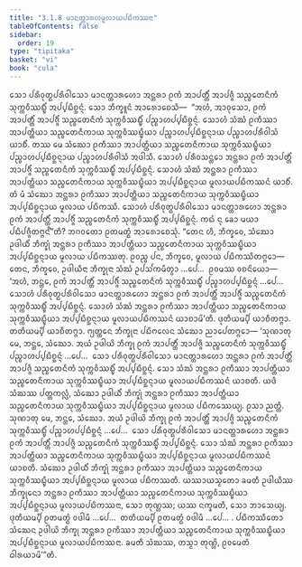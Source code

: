 ```yaml
---
title: "3.1.8 ᨾᩣᨶᨲ᩠ᨲᩣᩁᩉᨾᩪᩃᩣᨿᨸᨭᩥᨠᩔᨶᩣ"
tableOfContents: false
sidebar:
  order: 19
type: "tipitaka"
basket: "vi"
book: "cula"
---
```



<DynamicBreadcrumb />

<Division number="112" book="cula">

<Paragraph number="544" book="cula">
ᩈᩮᩣ ᨸᩁᩥᩅᩩᨲ᩠ᨳᨸᩁᩥᩅᩤᩈᩮᩣ ᨾᩣᨶᨲ᩠ᨲᩣᩁᩉᩮᩣ ᩋᨶ᩠ᨲᩁᩣ ᩑᨠᩴ ᩋᩣᨸᨲ᩠ᨲᩥᩴ ᩋᩣᨸᨩ᩠ᨩᩥ ᩈᨬ᩠ᨧᩮᨲᨶᩥᨠᩴ ᩈᩩᨠ᩠ᨠᩅᩥᩔᨭ᩠ᨮᩥᩴ ᩋᨸ᩠ᨸᨭᩥᨧ᩠ᨨᨶ᩠ᨶᩴ. ᩈᩮᩣ ᨽᩥᨠ᩠ᨡᩪᨶᩴ ᩋᩣᩁᩮᩣᨧᩮᩈᩥ—  “ᩋᩉᩴ, ᩋᩣᩅᩩᩈᩮᩣ, ᩑᨠᩴ ᩋᩣᨸᨲ᩠ᨲᩥᩴ ᩋᩣᨸᨩ᩠ᨩᩥᩴ ᩈᨬ᩠ᨧᩮᨲᨶᩥᨠᩴ ᩈᩩᨠ᩠ᨠᩅᩥᩔᨭ᩠ᨮᩥᩴ ᨸᨬ᩠ᨧᩣᩉᨸ᩠ᨸᨭᩥᨧ᩠ᨨᨶ᩠ᨶᩴ. ᩈᩮᩣᩉᩴ ᩈᩴᨥᩴ ᩑᨠᩥᩔᩣ ᩋᩣᨸᨲ᩠ᨲᩥᨿᩣ ᩈᨬ᩠ᨧᩮᨲᨶᩥᨠᩣᨿ ᩈᩩᨠ᩠ᨠᩅᩥᩔᨭ᩠ᨮᩥᨿᩣ ᨸᨬ᩠ᨧᩣᩉᨸ᩠ᨸᨭᩥᨧ᩠ᨨᨶ᩠ᨶᩣᨿ ᨸᨬ᩠ᨧᩣᩉᨸᩁᩥᩅᩤᩈᩴ ᨿᩣᨧᩥᩴ. ᨲᩔ ᨾᩮ ᩈᩴᨥᩮᩣ ᩑᨠᩥᩔᩣ ᩋᩣᨸᨲ᩠ᨲᩥᨿᩣ ᩈᨬ᩠ᨧᩮᨲᨶᩥᨠᩣᨿ ᩈᩩᨠ᩠ᨠᩅᩥᩔᨭ᩠ᨮᩥᨿᩣ ᨸᨬ᩠ᨧᩣᩉᨸ᩠ᨸᨭᩥᨧ᩠ᨨᨶ᩠ᨶᩣᨿ ᨸᨬ᩠ᨧᩣᩉᨸᩁᩥᩅᩤᩈᩴ ᩋᨴᩤᩈᩥ. ᩈᩮᩣᩉᩴ ᨸᩁᩥᩅᩈᨶ᩠ᨲᩮᩣ ᩋᨶ᩠ᨲᩁᩣ ᩑᨠᩴ ᩋᩣᨸᨲ᩠ᨲᩥᩴ ᩋᩣᨸᨩ᩠ᨩᩥᩴ ᩈᨬ᩠ᨧᩮᨲᨶᩥᨠᩴ ᩈᩩᨠ᩠ᨠᩅᩥᩔᨭ᩠ᨮᩥᩴ ᩋᨸ᩠ᨸᨭᩥᨧ᩠ᨨᨶ᩠ᨶᩴ. ᩈᩮᩣᩉᩴ ᩈᩴᨥᩴ ᩋᨶ᩠ᨲᩁᩣ ᩑᨠᩥᩔᩣ ᩋᩣᨸᨲ᩠ᨲᩥᨿᩣ ᩈᨬ᩠ᨧᩮᨲᨶᩥᨠᩣᨿ ᩈᩩᨠ᩠ᨠᩅᩥᩔᨭ᩠ᨮᩥᨿᩣ ᩋᨸ᩠ᨸᨭᩥᨧ᩠ᨨᨶ᩠ᨶᩣᨿ ᨾᩪᩃᩣᨿᨸᨭᩥᨠᩔᨶᩴ ᨿᩣᨧᩥᩴ. ᨲᩴ ᨾᩴ ᩈᩴᨥᩮᩣ ᩋᨶ᩠ᨲᩁᩣ ᩑᨠᩥᩔᩣ ᩋᩣᨸᨲ᩠ᨲᩥᨿᩣ ᩈᨬ᩠ᨧᩮᨲᨶᩥᨠᩣᨿ ᩈᩩᨠ᩠ᨠᩅᩥᩔᨭ᩠ᨮᩥᨿᩣ ᩋᨸ᩠ᨸᨭᩥᨧ᩠ᨨᨶ᩠ᨶᩣᨿ ᨾᩪᩃᩣᨿ ᨸᨭᩥᨠᩔᩥ. ᩈᩮᩣᩉᩴ ᨸᩁᩥᩅᩩᨲ᩠ᨳᨸᩁᩥᩅᩤᩈᩮᩣ ᨾᩣᨶᨲ᩠ᨲᩣᩁᩉᩮᩣ ᩋᨶ᩠ᨲᩁᩣ ᩑᨠᩴ ᩋᩣᨸᨲ᩠ᨲᩥᩴ ᩋᩣᨸᨩ᩠ᨩᩥᩴ ᩈᨬ᩠ᨧᩮᨲᨶᩥᨠᩴ ᩈᩩᨠ᩠ᨠᩅᩥᩔᨭ᩠ᨮᩥᩴ ᩋᨸ᩠ᨸᨭᩥᨧ᩠ᨨᨶ᩠ᨶᩴ. ᨠᨳᩴ ᨶᩩ ᨡᩮᩣ ᨾᨿᩣ ᨸᨭᩥᨸᨩ᩠ᨩᩥᨲᨻ᩠ᨻᨶ᩺”ᨲᩥ? ᨽᨣᩅᨲᩮᩣ ᩑᨲᨾᨲ᩠ᨳᩴ ᩋᩣᩁᩮᩣᨧᩮᩈᩩᩴ. “ᨲᩮᨶ ᩉᩥ, ᨽᩥᨠ᩠ᨡᩅᩮ, ᩈᩴᨥᩮᩣ ᩏᨴᩤᨿᩥᩴ ᨽᩥᨠ᩠ᨡᩩᩴ ᩋᨶ᩠ᨲᩁᩣ ᩑᨠᩥᩔᩣ ᩋᩣᨸᨲ᩠ᨲᩥᨿᩣ ᩈᨬ᩠ᨧᩮᨲᨶᩥᨠᩣᨿ ᩈᩩᨠ᩠ᨠᩅᩥᩔᨭ᩠ᨮᩥᨿᩣ ᩋᨸ᩠ᨸᨭᩥᨧ᩠ᨨᨶ᩠ᨶᩣᨿ ᨾᩪᩃᩣᨿ ᨸᨭᩥᨠᩔᨲᩩ. ᩑᩅᨬ᩠ᨧ ᨸᨶ, ᨽᩥᨠ᩠ᨡᩅᩮ, ᨾᩪᩃᩣᨿ ᨸᨭᩥᨠᩔᩥᨲᨻ᩠ᨻᩮᩣ—
</Paragraph>

<Paragraph number="545" book="cula">
ᨲᩮᨶ, ᨽᩥᨠ᩠ᨡᩅᩮ, ᩏᨴᩤᨿᩥᨶᩣ ᨽᩥᨠ᩠ᨡᩩᨶᩣ ᩈᩴᨥᩴ ᩏᨸᩈᩘᨠᨾᩥᨲ᩠ᩅᩣ …ᨸᩮ…  ᩑᩅᨾᩔ ᩅᨧᨶᩦᨿᩮᩣ—  ‘ᩋᩉᩴ, ᨽᨶ᩠ᨲᩮ, ᩑᨠᩴ ᩋᩣᨸᨲ᩠ᨲᩥᩴ ᩋᩣᨸᨩ᩠ᨩᩥᩴ ᩈᨬ᩠ᨧᩮᨲᨶᩥᨠᩴ ᩈᩩᨠ᩠ᨠᩅᩥᩔᨭ᩠ᨮᩥᩴ ᨸᨬ᩠ᨧᩣᩉᨸ᩠ᨸᨭᩥᨧ᩠ᨨᨶ᩠ᨶᩴ …ᨸᩮ…  ᩈᩮᩣᩉᩴ ᨸᩁᩥᩅᩩᨲ᩠ᨳᨸᩁᩥᩅᩤᩈᩮᩣ ᨾᩣᨶᨲ᩠ᨲᩣᩁᩉᩮᩣ ᩋᨶ᩠ᨲᩁᩣ ᩑᨠᩴ ᩋᩣᨸᨲ᩠ᨲᩥᩴ ᩋᩣᨸᨩ᩠ᨩᩥᩴ ᩈᨬ᩠ᨧᩮᨲᨶᩥᨠᩴ ᩈᩩᨠ᩠ᨠᩅᩥᩔᨭ᩠ᨮᩥᩴ ᩋᨸ᩠ᨸᨭᩥᨧ᩠ᨨᨶ᩠ᨶᩴ. ᩈᩮᩣᩉᩴ ᩈᩴᨥᩴ ᩋᨶ᩠ᨲᩁᩣ ᩑᨠᩥᩔᩣ ᩋᩣᨸᨲ᩠ᨲᩥᨿᩣ ᩈᨬ᩠ᨧᩮᨲᨶᩥᨠᩣᨿ ᩈᩩᨠ᩠ᨠᩅᩥᩔᨭ᩠ᨮᩥᨿᩣ ᩋᨸ᩠ᨸᨭᩥᨧ᩠ᨨᨶ᩠ᨶᩣᨿ ᨾᩪᩃᩣᨿᨸᨭᩥᨠᩔᨶᩴ ᨿᩣᨧᩣᨾᩦ’ᨲᩥ. ᨴᩩᨲᩥᨿᨾ᩠ᨸᩥ ᨿᩣᨧᩥᨲᨻ᩠ᨻᩣ. ᨲᨲᩥᨿᨾ᩠ᨸᩥ ᨿᩣᨧᩥᨲᨻ᩠ᨻᩣ. ᨻ᩠ᨿᨲ᩠ᨲᩮᨶ ᨽᩥᨠ᩠ᨡᩩᨶᩣ ᨸᨭᩥᨻᩃᩮᨶ ᩈᩴᨥᩮᩣ ᨬᩣᨸᩮᨲᨻ᩠ᨻᩮᩣ—
</Paragraph>

</Division>
<Division number="113" book="cula">

<Paragraph number="546" book="cula">
‘ᩈᩩᨱᩣᨲᩩ ᨾᩮ, ᨽᨶ᩠ᨲᩮ, ᩈᩴᨥᩮᩣ. ᩋᨿᩴ ᩏᨴᩤᨿᩦ ᨽᩥᨠ᩠ᨡᩩ ᩑᨠᩴ ᩋᩣᨸᨲ᩠ᨲᩥᩴ ᩋᩣᨸᨩ᩠ᨩᩥ ᩈᨬ᩠ᨧᩮᨲᨶᩥᨠᩴ ᩈᩩᨠ᩠ᨠᩅᩥᩔᨭ᩠ᨮᩥᩴ ᨸᨬ᩠ᨧᩣᩉᨸ᩠ᨸᨭᩥᨧ᩠ᨨᨶ᩠ᨶᩴ …ᨸᩮ…  ᩈᩮᩣ ᨸᩁᩥᩅᩩᨲ᩠ᨳᨸᩁᩥᩅᩤᩈᩮᩣ ᨾᩣᨶᨲ᩠ᨲᩣᩁᩉᩮᩣ ᩋᨶ᩠ᨲᩁᩣ ᩑᨠᩴ ᩋᩣᨸᨲ᩠ᨲᩥᩴ ᩋᩣᨸᨩ᩠ᨩᩥ ᩈᨬ᩠ᨧᩮᨲᨶᩥᨠᩴ ᩈᩩᨠ᩠ᨠᩅᩥᩔᨭ᩠ᨮᩥᩴ ᩋᨸ᩠ᨸᨭᩥᨧ᩠ᨨᨶ᩠ᨶᩴ. ᩈᩮᩣ ᩈᩴᨥᩴ ᩋᨶ᩠ᨲᩁᩣ ᩑᨠᩥᩔᩣ ᩋᩣᨸᨲ᩠ᨲᩥᨿᩣ ᩈᨬ᩠ᨧᩮᨲᨶᩥᨠᩣᨿ ᩈᩩᨠ᩠ᨠᩅᩥᩔᨭ᩠ᨮᩥᨿᩣ ᩋᨸ᩠ᨸᨭᩥᨧ᩠ᨨᨶ᩠ᨶᩣᨿ ᨾᩪᩃᩣᨿᨸᨭᩥᨠᩔᨶᩴ ᨿᩣᨧᨲᩥ. ᨿᨴᩥ ᩈᩴᨥᩔ ᨸᨲ᩠ᨲᨠᩃᩖᩴ, ᩈᩴᨥᩮᩣ ᩏᨴᩤᨿᩥᩴ ᨽᩥᨠ᩠ᨡᩩᩴ ᩋᨶ᩠ᨲᩁᩣ ᩑᨠᩥᩔᩣ ᩋᩣᨸᨲ᩠ᨲᩥᨿᩣ ᩈᨬ᩠ᨧᩮᨲᨶᩥᨠᩣᨿ ᩈᩩᨠ᩠ᨠᩅᩥᩔᨭ᩠ᨮᩥᨿᩣ ᩋᨸ᩠ᨸᨭᩥᨧ᩠ᨨᨶ᩠ᨶᩣᨿ ᨾᩪᩃᩣᨿ ᨸᨭᩥᨠᩔᩮᨿ᩠ᨿ. ᩑᩈᩣ ᨬᨲ᩠ᨲᩥ.
</Paragraph>

<Paragraph number="547" book="cula">
ᩈᩩᨱᩣᨲᩩ ᨾᩮ, ᨽᨶ᩠ᨲᩮ, ᩈᩴᨥᩮᩣ. ᩋᨿᩴ ᩏᨴᩤᨿᩦ ᨽᩥᨠ᩠ᨡᩩ ᩑᨠᩴ ᩋᩣᨸᨲ᩠ᨲᩥᩴ ᩋᩣᨸᨩ᩠ᨩᩥ ᩈᨬ᩠ᨧᩮᨲᨶᩥᨠᩴ ᩈᩩᨠ᩠ᨠᩅᩥᩔᨭ᩠ᨮᩥᩴ ᨸᨬ᩠ᨧᩣᩉᨸ᩠ᨸᨭᩥᨧ᩠ᨨᨶ᩠ᨶᩴ …ᨸᩮ…  ᩈᩮᩣ ᨸᩁᩥᩅᩩᨲ᩠ᨳᨸᩁᩥᩅᩤᩈᩮᩣ ᨾᩣᨶᨲ᩠ᨲᩣᩁᩉᩮᩣ ᩋᨶ᩠ᨲᩁᩣ ᩑᨠᩴ ᩋᩣᨸᨲ᩠ᨲᩥᩴ ᩋᩣᨸᨩ᩠ᨩᩥ ᩈᨬ᩠ᨧᩮᨲᨶᩥᨠᩴ ᩈᩩᨠ᩠ᨠᩅᩥᩔᨭ᩠ᨮᩥᩴ ᩋᨸ᩠ᨸᨭᩥᨧ᩠ᨨᨶ᩠ᨶᩴ. ᩈᩮᩣ ᩈᩴᨥᩴ ᩋᨶ᩠ᨲᩁᩣ ᩑᨠᩥᩔᩣ ᩋᩣᨸᨲ᩠ᨲᩥᨿᩣ ᩈᨬ᩠ᨧᩮᨲᨶᩥᨠᩣᨿ ᩈᩩᨠ᩠ᨠᩅᩥᩔᨭ᩠ᨮᩥᨿᩣ ᩋᨸ᩠ᨸᨭᩥᨧ᩠ᨨᨶ᩠ᨶᩣᨿ ᨾᩪᩃᩣᨿᨸᨭᩥᨠᩔᨶᩴ ᨿᩣᨧᨲᩥ. ᩈᩴᨥᩮᩣ ᩏᨴᩤᨿᩥᩴ ᨽᩥᨠ᩠ᨡᩩᩴ ᩋᨶ᩠ᨲᩁᩣ ᩑᨠᩥᩔᩣ ᩋᩣᨸᨲ᩠ᨲᩥᨿᩣ ᩈᨬ᩠ᨧᩮᨲᨶᩥᨠᩣᨿ ᩈᩩᨠ᩠ᨠᩅᩥᩔᨭ᩠ᨮᩥᨿᩣ ᩋᨸ᩠ᨸᨭᩥᨧ᩠ᨨᨶ᩠ᨶᩣᨿ ᨾᩪᩃᩣᨿ ᨸᨭᩥᨠᩔᨲᩥ. ᨿᩔᩣᨿᩈ᩠ᨾᨲᩮᩣ ᨡᨾᨲᩥ ᩏᨴᩤᨿᩥᩔ ᨽᩥᨠ᩠ᨡᩩᨶᩮᩣ ᩋᨶ᩠ᨲᩁᩣ ᩑᨠᩥᩔᩣ ᩋᩣᨸᨲ᩠ᨲᩥᨿᩣ ᩈᨬ᩠ᨧᩮᨲᨶᩥᨠᩣᨿ ᩈᩩᨠ᩠ᨠᩅᩥᩔᨭ᩠ᨮᩥᨿᩣ ᩋᨸ᩠ᨸᨭᩥᨧ᩠ᨨᨶ᩠ᨶᩣᨿ ᨾᩪᩃᩣᨿᨸᨭᩥᨠᩔᨶᩣ, ᩈᩮᩣ ᨲᩩᨱ᩠ᩉᩔ; ᨿᩔ ᨶᨠ᩠ᨡᨾᨲᩥ, ᩈᩮᩣ ᨽᩣᩈᩮᨿ᩠ᨿ.
</Paragraph>

<Paragraph number="548" book="cula">
ᨴᩩᨲᩥᨿᨾ᩠ᨸᩥ ᩑᨲᨾᨲ᩠ᨳᩴ ᩅᨴᩤᨾᩥ …ᨸᩮ…  ᨲᨲᩥᨿᨾ᩠ᨸᩥ ᩑᨲᨾᨲ᩠ᨳᩴ ᩅᨴᩤᨾᩥ …ᨸᩮ… .
</Paragraph>

<Paragraph number="549" book="cula">
ᨸᨭᩥᨠᩔᩥᨲᩮᩣ ᩈᩴᨥᩮᨶ ᩏᨴᩤᨿᩦ ᨽᩥᨠ᩠ᨡᩩ ᩋᨶ᩠ᨲᩁᩣ ᩑᨠᩥᩔᩣ ᩋᩣᨸᨲ᩠ᨲᩥᨿᩣ ᩈᨬ᩠ᨧᩮᨲᨶᩥᨠᩣᨿ ᩈᩩᨠ᩠ᨠᩅᩥᩔᨭ᩠ᨮᩥᨿᩣ ᩋᨸ᩠ᨸᨭᩥᨧ᩠ᨨᨶ᩠ᨶᩣᨿ ᨾᩪᩃᩣᨿᨸᨭᩥᨠᩔᨶᩣ. ᨡᨾᨲᩥ ᩈᩴᨥᩔ, ᨲᩈ᩠ᨾᩣ ᨲᩩᨱ᩠ᩉᩦ, ᩑᩅᨾᩮᨲᩴ ᨵᩤᩁᨿᩣᨾᩦ’”ᨲᩥ.
</Paragraph>
</Division>